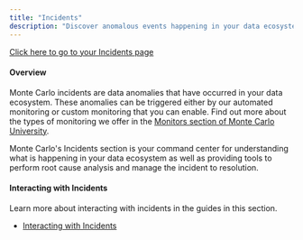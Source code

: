 ```yaml
---
title: "Incidents"
description: "Discover anomalous events happening in your data ecosystem."
---
```


[Click here to go to your Incidents page](https://getmontecarlo.com/incidents)

#### Overview

Monte Carlo incidents are data anomalies that have occurred in your data ecosystem. These anomalies can be triggered either by our automated monitoring or custom monitoring that you can enable. Find out more about the types of monitoring we offer in the [Monitors section of Monte Carlo University](/docs/monitors-1).

Monte Carlo's Incidents section is your command center for understanding what is happening in your data ecosystem as well as providing tools to perform root cause analysis and manage the incident to resolution.

#### Interacting with Incidents

Learn more about interacting with incidents in the guides in this section.

* [Interacting with Incidents](/docs/interacting-with-incidents)